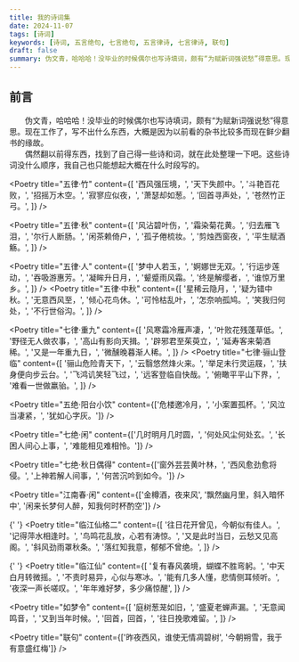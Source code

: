 ```yaml
---
title: 我的诗词集
date: 2024-11-07
tags: [诗词]
keywords: [诗词, 五言绝句, 七言绝句, 五言律诗, 七言律诗, 联句]
draft: false
summary: 伪文青，哈哈哈！没毕业的时候偶尔也写诗填词，颇有“为赋新词强说愁”得意思。现在工作了，写不出什么东西，大概是因为以前看的杂书比较多而现在鲜少翻书的缘故。偶然翻以前得东西，找到了自己得一些诗和词，就在此处整理一下吧。这些诗词没什么顺序，我自己也只能想起大概在什么时段写的。
---
```



## 前言

&emsp;&emsp;伪文青，哈哈哈！没毕业的时候偶尔也写诗填词，颇有“为赋新词强说愁”得意思。现在工作了，写不出什么东西，大概是因为以前看的杂书比较多而现在鲜少翻书的缘故。  
&emsp;&emsp;偶然翻以前得东西，找到了自己得一些诗和词，就在此处整理一下吧。这些诗词没什么顺序，我自己也只能想起大概在什么时段写的。

<Poetry
  title="五律·竹"
  content={[
    '西风强压境，',
    '天下失颜中。',
    '斗艳百花败，',
    '招摇万木空。',
    '寂寥应似夜，',
    '萧瑟却如葱。',
    '回首寻声处，',
    '苍然竹正弓。',
  ]}
/>

<Poetry
  title="五律·秋"
  content={[
    '风沾碧叶伤，',
    '霜染菊花黄。',
    '归去雁飞泪，',
    '尔行人断肠。',
    '闲茶赖倚户，',
    '孤子倦梳妆。',
    '剪烛西窗夜，',
    '平生赋酒觞。',
  ]}
/>

<Poetry
  title="五律·人"
  content={[
    '梦中人若玉，',
    '婀娜世无双。',
    '行运步莲动，',
    '吞吸游惠芳。',
    '凝眸升日月，',
    '颦蹙雨风霜。',
    '终是解缨者，',
    '谁惊万里乡。',
  ]}
/>
<Poetry
  title="五律·中秋"
  content={[
    '星稀云隐月，',
    '疑为错中秋。',
    '无意西风至，',
    '倾心花鸟休。',
    '可怜枯乱叶，',
    '怎奈响孤鸠。',
    '笑我归何处，',
    '不行世俗沟。',
  ]}
/>

<Poetry
  title="七律·重九"
  content={[
    '风寒霜冷雁声凄，',
    '叶败花残蓬草低。',
    '野径无人做农事，',
    '高山有影向天揖。',
    '辟邪君至茱萸立，',
    '延寿客来菊酒稀。',
    '又是一年重九日，',
    '微醺晚暮渐人稀。',
  ]}
/>
<Poetry
  title="七律·骊山登临"
  content={[
    '骊山危险青天下，',
    '云翳悠然烽火来。',
    '举足未行灵运屐，',
    '扶身便向步云台。',
    '飞鸿讥笑轻飞过，',
    '远客登临自快哉。',
    '俯瞰平平山下界，',
    '难看一世做羸骀。',
  ]}
/>

<Poetry
  title="五绝·阳台小饮"
  content={['危楼邀冷月，', '小案置孤杯。', '风泣当凄紧，', '犹如心字灰。']}
/>

<Poetry
  title="七绝·闲"
  content={['几时明月几时圆，', '何处风尘何处玄。', '长困人间心上事，', '难能相见难相怜。']}
/>

<Poetry
  title="七绝·秋日偶得"
  content={['窗外芸芸黄叶林，', '西风愈劲愈将侵。', '上神若解人间事，', '何苦沉吟到如今。']}
/>

<Poetry
  title="江南春·闲"
  content={['金樽酒，夜来风', '飘然幽月里，斜入暗怀中', '闲来长梦何人醉，知我何时杯酌空']}
/>

{' '}
<Poetry
  title="临江仙格二"
  content={[
    '往日花开曾见，今朝似有佳人。',
    '记得萍水相逢时。',
    '鸟鸣花乱放，心若有涛惊。',
    '又是此时当日，云愁又见高阁。',
    '斜风劲雨罩秋条。',
    '落红知我意，郁郁不曾绝。',
  ]}
/>

{' '}
<Poetry
  title="临江仙"
  content={[
    '复有春风袭境，蝴蝶不胜弯躬。',
    '中天白月转微摇。',
    '不责时易异，心似与寒冰。',
    '能有几多人懂，悲情侧耳倾听。',
    '夜深一声长嗟叹。',
    '年年难好梦，多少痛惊醒',
  ]}
/>

<Poetry
  title="如梦令"
  content={[
    '庭树葱茏如旧，',
    '盛夏老蝉声漏。',
    '无意闻鸣音，',
    '又到当年时候。',
    '回首，回首，',
    '往日挽歌难留。',
  ]}
/>

<Poetry title="联句" content={['昨夜西风，谁使无情凋碧树', '今朝朔雪，我于有意盛红梅']} />
